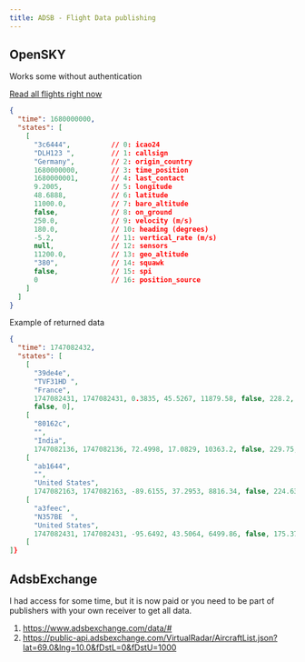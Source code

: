```yaml
---
title: ADSB - Flight Data publishing
---
```


## OpenSKY
Works some without authentication


[Read all flights right now](https://opensky-network.org/api/states/all)


```json
{
  "time": 1680000000,
  "states": [
    [
      "3c6444",          // 0: icao24
      "DLH123 ",         // 1: callsign
      "Germany",         // 2: origin_country
      1680000000,        // 3: time_position
      1680000001,        // 4: last_contact
      9.2005,            // 5: longitude
      48.6888,           // 6: latitude
      11000.0,           // 7: baro_altitude
      false,             // 8: on_ground
      250.0,             // 9: velocity (m/s)
      180.0,             // 10: heading (degrees)
      -5.2,              // 11: vertical_rate (m/s)
      null,              // 12: sensors
      11200.0,           // 13: geo_altitude
      "380",             // 14: squawk
      false,             // 15: spi
      0                  // 16: position_source
    ]
  ]
}
```

Example of returned data
```json
{
  "time": 1747082432,
  "states": [
    [
      "39de4e",
      "TVF31HD ",
      "France",
      1747082431, 1747082431, 0.3835, 45.5267, 11879.58, false, 228.2, 208.99, 0.65, null, 11902.44, "7654",
      false, 0],
    [
      "80162c",
      "",
      "India",
      1747082136, 1747082136, 72.4998, 17.0829, 10363.2, false, 229.75, 309.82, 0, null, 10972.8, null, false, 0],
    [
      "ab1644",
      "",
      "United States",
      1747082163, 1747082163, -89.6155, 37.2953, 8816.34, false, 224.63, 353.69, -14.31, null, 9144, null, false, 0],
    [
      "a3feec",
      "N357BE  ",
      "United States",
      1747082431, 1747082431, -95.6492, 43.5064, 6499.86, false, 175.37, 325.52, 11.38, null, 6697.98, null, false, 0],
    [
]}
```

## AdsbExchange

I had access for some time, but it is now paid or you need to be part of publishers with your own receiver to get all data.

1. <https://www.adsbexchange.com/data/#>
1. <https://public-api.adsbexchange.com/VirtualRadar/AircraftList.json?lat=69.0&lng=10.0&fDstL=0&fDstU=1000>